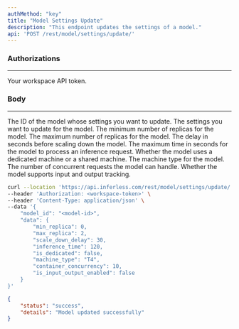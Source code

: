 ```yaml
---
authMethod: "key"
title: "Model Settings Update"
description: "This endpoint updates the settings of a model."
api: 'POST /rest/model/settings/update/'
---
```


### Authorizations
---
<ParamField path="Authorization" type="string" required>
  Your workspace API token.
</ParamField>

### Body
---
<ParamField path="model_id" type="string" required>
  The ID of the model whose settings you want to update.
</ParamField>

<ParamField path="data" type="object" required>
    The settings you want to update for the model.
    <Expandable title="properties">
        <ParamField path="min_replica" type="integer">
            The minimum number of replicas for the model.
        </ParamField>
        <ParamField path="max_replica" type="integer">
            The maximum number of replicas for the model.
        </ParamField>
        <ParamField path="scale_down_delay" type="integer">
            The delay in seconds before scaling down the model.
        </ParamField>
        <ParamField path="inference_time" type="integer">
            The maximum time in seconds for the model to process an inference request.
        </ParamField>
        <ParamField path="is_dedicated" type="boolean">
            Whether the model uses a dedicated machine or a shared machine.
        </ParamField>
        <ParamField path="machine_type" type="string">
            The machine type for the model.
        </ParamField>
        <ParamField path="container_concurrency" type="integer">
            The number of concurrent requests the model can handle.
        </ParamField>
        <ParamField path="is_input_output_enabled" type="boolean">
            Whether the model supports input and output tracking.
        </ParamField>
    </Expandable>
</ParamField>


<RequestExample>

```bash Request
curl --location 'https://api.inferless.com/rest/model/settings/update/' \
--header 'Authorization: <workspace-token>' \
--header 'Content-Type: application/json' \
--data '{
    "model_id": "<model-id>",
    "data": {
        "min_replica": 0,
        "max_replica": 2,
        "scale_down_delay": 30,
        "inference_time": 120,
        "is_dedicated": false,
        "machine_type": "T4",
        "container_concurrency": 10,
        "is_input_output_enabled": false
    }
}'
```

</RequestExample>


<ResponseExample>

```json Response
{
    "status": "success",
    "details": "Model updated successfully"
}
```

</ResponseExample>

